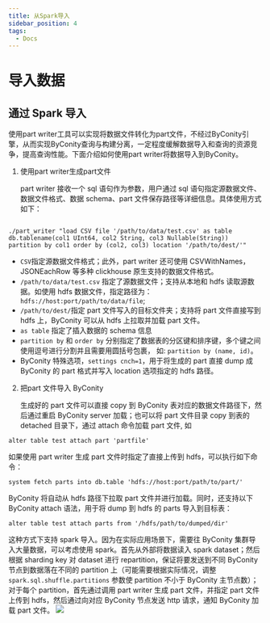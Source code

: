 ```yaml
---
title: 从Spark导入
sidebar_position: 4
tags:
  - Docs
---
```



# 导入数据

## 通过 Spark 导入

使用part writer工具可以实现将数据文件转化为part文件，不经过ByConity引擎，从而实现ByConity查询与构建分离，一定程度缓解数据导入和查询的资源竞争，提高查询性能。下面介绍如何使用part writer将数据导入到ByConity。

1. 使用part writer生成part文件

    part writer 接收一个 sql 语句作为参数，用户通过 sql 语句指定源数据文件、数据文件格式、数据 schema、part 文件保存路径等详细信息。具体使用方式如下：

```

./part_writer "load CSV file '/path/to/data/test.csv' as table db.tablename(col1 UInt64, col2 String, col3 Nullable(String)) partition by col1 order by (col2, col3) location '/path/to/dest/'"

```

- `CSV`指定源数据文件格式；此外，part writer 还可使用 CSVWithNames， JSONEachRow 等多种 clickhouse 原生支持的数据文件格式。
- `/path/to/data/test.csv` 指定了源数据文件；支持从本地和 hdfs 读取源数据。如使用 hdfs 数据文件，指定路径为：`hdfs://host:port/path/to/data/file`;
- `/path/to/dest/`指定 part 文件写入的目标文件夹；支持将 part 文件直接写到 hdfs 上，ByConity 可以从 hdfs 上拉取并加载 part 文件。
- `as table` 指定了插入数据的 schema 信息
- `partition by` 和 `order by` 分别指定了数据表的分区键和排序键，多个键之间使用逗号进行分割并且需要用圆括号包裹， 如: `partition by (name, id)`。
- ByConity 特殊选项，`settings cnch=1`，用于将生成的 part 直接 dump 成 ByConity 的 part 格式并写入 location 选项指定的 hdfs 路径。

2. 把part 文件导入 ByConity

    生成好的 part 文件可以直接 copy 到 ByConity 表对应的数据文件路径下，然后通过重启 ByConity server 加载；也可以将 part 文件目录 copy 到表的 detached 目录下，通过 attach 命令加载 part 文件, 如

```
alter table test attach part 'partfile'

```

如果使用 part writer 生成 part 文件时指定了直接上传到 hdfs，可以执行如下命令：

```
system fetch parts into db.table 'hdfs://host:port/path/to/part/'

```

ByConity 将自动从 hdfs 路径下拉取 part 文件并进行加载。同时，还支持以下 ByConity attach 语法，用于将 dump 到 hdfs 的 parts 导入到目标表：

```
alter table test attach parts from '/hdfs/path/to/dumped/dir'

```

这种方式下支持 spark 导入。因为在实际应用场景下，需要往 ByConity 集群导入大量数据，可以考虑使用 spark。首先从外部将数据读入 spark dataset；然后根据 sharding key 对 dataset 进行 repartition，保证将要发送到不同 ByConity 节点到数据落在不同的 partition 上（可能需要根据实际情况，调整 `spark.sql.shuffle.partitions` 参数使 partition 不小于 ByConity 主节点数）；对于每个 partition，首先通过调用 part writer 生成 part 文件，并指定 part 文件上传到 hdfs，然后通过向对应 ByConity 节点发送 http 请求，通知 ByConity 加载 part 文件。
![](../assets/boxcnlSkMX0zkWno7WT7250zU1f.png)
